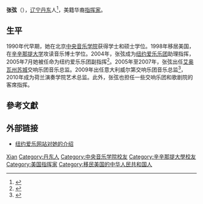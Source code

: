 {{expand|time=2009-12-24T04:43:31+00:00}}

{{noteTA|G1=Music}}
'''张弦'''（{{bd|1973年||catIdx=Zhang, Xian}}），[[辽宁省|辽宁]][[丹东市|丹东]]人<ref>{{cite news|title=華人女指揮家張弦簡介|url=http://news.takungpao.com.hk/paper/q/2013/0922/1916397.html|publisher=大公網|date=2013-09-22|accessdate=2014-07-19|archive-date=2016-03-04|archive-url=https://web.archive.org/web/20160304110149/http://news.takungpao.com.hk/paper/q/2013/0922/1916397.html|dead-url=no}}</ref>，美籍华裔[[指挥家|指挥家]]。

== 生平 ==
1990年代早期，她在北京[[中央音乐学院|中央音乐学院]]获得学士和硕士学位。1998年移居美国，在[[辛辛那提大学|辛辛那提大学]]攻读音乐博士学位。2004年，张弦成为[[纽约爱乐乐团|纽约爱乐乐团]]助理指挥，2005年7月她被任命为纽约爱乐乐团副指挥<ref>{{cite news|title=她引导古典音乐的未来 - 访纽约爱乐乐团副指挥张弦女士|url=http://www.ausnz.net/people/article_detail.asp?articleID=109|publisher=澳紐網|accessdate=2014-07-19|archive-url=https://web.archive.org/web/20130902191622/http://ausnz.net/people/article_detail.asp?articleID=109|archive-date=2013-09-02|dead-url=yes}}</ref>。2005年至2007年，张弦出任[[艾奥瓦州|艾奥瓦州]][[苏城|苏城]]交响乐团音乐总监。2009年出任意大利威尔第交响乐团音乐总监<ref>{{cite news|title=國臺交2014開春音樂會禮聘名家 華裔指揮張弦與提琴家樊庫倫 禮讚中提琴經典|url=https://www.moc.gov.tw/information_250_31423.html|publisher=[[中華民國文化部|中華民國文化部]]|date=2014-02-19|access-date=2019-12-26|archive-url=https://web.archive.org/web/20191226153100/https://www.moc.gov.tw/information_250_31423.html|archive-date=2019-12-26|dead-url=yes}}</ref>，2010年成为荷兰演奏学院艺术总监。此外，张弦也担任一些交响乐团和歌剧院的客席指挥。

== 參考文獻 ==
{{Reflist}}

== 外部链接 ==
* {{en}} [https://web.archive.org/web/20070928035952/http://nyphil.org/attend/guests/index.cfm?page=profile&personNum=721&seasonNum=4 纽约爱乐网站对她的介绍]

{{musician-stub}}

{{authority control}}
{{DEFAULTSORT: Zhang Xian}}
[[Category:张姓|Xian]]
[[Category:丹东人|Category:丹东人]]
[[Category:中央音乐学院校友|Category:中央音乐学院校友]]
[[Category:辛辛那提大學校友|Category:辛辛那提大學校友]]
[[Category:美国指挥家|Category:美国指挥家]]
[[Category:移民美国的中华人民共和国人|Category:移民美国的中华人民共和国人]]